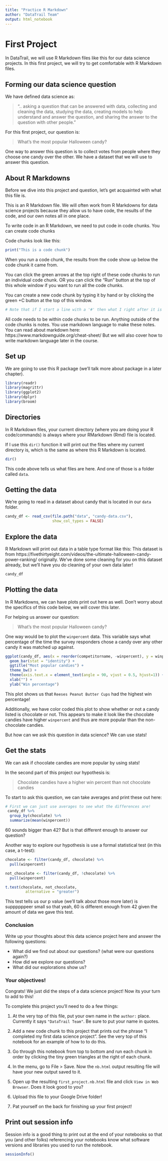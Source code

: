 ```yaml
---
title: "Practice R Markdown"
author: "DataTrail Team"
output: html_notebook
---
```


# First Project

In DataTrail, we will use R Markdown files like this for our data science projects. In this first project, we will try to get comfortable with R Markdown files. 

## Forming our data science question 

We have defined data science as: 

> ".. asking a question that can be answered with data, collecting and cleaning the data, studying the data, creating models to help understand and answer the question, and sharing the answer to the question with other people."

For this first project, our question is: 

> What's the most popular Halloween candy? 

One way to answer this question is to collect votes from people where they choose one candy over the other. We have a dataset that we will use to answer this question. 

## About R Markdowns

Before we dive into this project and question, let's get acquainted with what this file is. 

This is an R Markdown file. We will often work from R Markdowns for data science projects because they allow us to have code, the results of the code, and our own notes all in one place. 

To write code in an R Markdown, we need to put code in code chunks. You can create code chunks

Code chunks look like this:

```r
print("This is a code chunk")
```

When you run a code chunk, the results from the code show up below the code chunk it came from.

You can click the green arrows at the top right of these code chunks to run an individual code chunk. OR you can click the "Run" button at the top of this whole window if you want to run all the code chunks.

You can create a new code chunk by typing it by hand or by clicking the green +C button at the top of this window.

```r
# Note that if I start a line with a '#' then what I right after it is ignored by R. 
```

All code needs to be within code chunks to be run. Anything outside of the code chunks is notes. You use markdown language to make these notes.
You can read about markdown here: https://www.markdownguide.org/cheat-sheet/
But we will also cover how to write markdown language later in the course. 

## Set up 

We are going to use this R package (we'll talk more about package in a later chapter). 

```r
library(readr)
library(magrittr)
library(ggplot2)
library(dplyr)
library(broom)
```

## Directories

In R Markdown files, your current directory (where you are doing your R code/commands) is always where your RMarkdown (Rmd) file is located.

If I use this `dir()` function it will print out the files where my current directory is, which is the same as where this R Markdown is located.

```r
dir()
```

This code above tells us what files are here. And one of those is a folder called `data`.

## Getting the data 

We're going to read in a dataset about candy that is located in our `data` folder. 

```r
candy_df <- read_csv(file.path("data", "candy-data.csv"), 
                     show_col_types = FALSE)
```

## Explore the data 

R Markdown will print out data in a table type format like this: 
This dataset is from https://fivethirtyeight.com/videos/the-ultimate-halloween-candy-power-ranking/ originally. 
We've done some cleaning for you on this dataset already, but we'll have you do cleaning of your own data later!

```r
candy_df
```

## Plotting the data

In R Markdowns, we can have plots print out here as well. Don't worry about the specifics of this code below, we will cover this later. 

For helping us answer our question: 

> What's the most popular Halloween candy? 

One way would be to plot the `winpercent` data. This variable says what percentage of the time the survey responders chose a candy over any other candy it was matched up against. 

```r
ggplot(candy_df, aes(x = reorder(competitorname, -winpercent), y = winpercent, fill = chocolate)) + 
  geom_bar(stat = "identity") + 
  ggtitle("Most popular candies") + 
  theme_bw() + 
  theme(axis.text.x = element_text(angle = 90, vjust = 0.5, hjust=1)) + 
  xlab("") + 
  ylab("Win percentage")
```

This plot shows us that `Reeses Peanut Butter Cups` had the highest win percentage!

Additionally, we have color coded this plot to show whether or not a candy listed is chocolate or not. This appears to make it look like the chocolate candies have higher `winpercent` and thus are more popular than the non-chocolate candies. 

But how can we ask this question in data science? We can use stats!

## Get the stats 

We can ask if chocolate candies are more popular by using stats! 

In the second part of this project our hypothesis is: 

> Chocolate candies have a higher win percent than not chocolate candies

To start to ask this question, we can take averages and print these out here: 

```r
# First we can just use averages to see what the differences are!
 candy_df %>% 
  group_by(chocolate) %>% 
  summarize(mean(winpercent))
```

60 sounds bigger than 42? But is that different enough to answer our question? 

Another way to explore our hypothesis is use a formal statistical test (in this case, a t-test): 

```r
chocolate <- filter(candy_df, chocolate) %>% 
  pull(winpercent)

not_chocolate <- filter(candy_df, !chocolate) %>% 
  pull(winpercent)

t.test(chocolate, not_chocolate, 
         alternative = "greater")
```
This test tells us our p value (we'll talk about those more later) is suppppppeer small so that yeah, 60 is different enough from 42 given the amount of data we gave this test. 

### Conclusion 

Write up your thoughts about this data science project here and answer the following questions: 

- What did we find out about our questions? (what were our questions again?)
- How did we explore our questions? 
- What did our explorations show us? 


### Your objectives! 

Congrats! We just did the steps of a data science project! Now its your turn to add to this!

To complete this project you'll need to do a few things: 

1. At the very top of this file, put your own name in the `author:` place. Currently it says `"DataTrail Team"`. Be sure to put your name in quotes. 

2. Add a new code chunk to this project that prints out the phrase "I completed my first data science project". See the very top of this notebook for an example of how to to do this. 

3. Go through this notebook from top to bottom and run each chunk in order by clicking the tiny green triangles at the right of each chunk. 

4. In the menu, go to File > Save. Now the `nb.html` output resulting file will have your new output saved to it. 

5. Open up the resulting `first_project.nb.html` file and click `View in Web Browser`. Does it look good to you? 

6. Upload this file to your Google Drive folder!

7. Pat yourself on the back for finishing up your first project!

## Print out session info

Session info is a good thing to print out at the end of your notebooks so that you (and other folks) referencing your notebooks know what software versions and libraries you used to run the notebook.

```r
sessionInfo()
```
